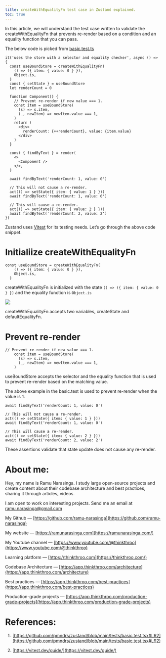 ```yaml
---
title: createWithEqualityFn test case in Zustand explained.
toc: true
---
```


In this article, we will understand the test case written to validate the createWithEqualityFn that prevents re-render based on a condition and an equality function that you can pass.

The below code is picked from [basic.test.ts](https://github.com/pmndrs/zustand/blob/main/tests/basic.test.tsx#L92)

```plaintext
it('uses the store with a selector and equality checker', async () => {
  const useBoundStore = createWithEqualityFn(
    () => ({ item: { value: 0 } }),
    Object.is,
  )
  const { setState } = useBoundStore
  let renderCount = 0

  function Component() {
    // Prevent re-render if new value === 1.
    const item = useBoundStore(
      (s) => s.item,
      (_, newItem) => newItem.value === 1,
    )
    return (
      <div>
        renderCount: {++renderCount}, value: {item.value}
      </div>
    )
  }

  const { findByText } = render(
    <>
      <Component />
    </>,
  )

  await findByText('renderCount: 1, value: 0')

  // This will not cause a re-render.
  act(() => setState({ item: { value: 1 } }))
  await findByText('renderCount: 1, value: 0')

  // This will cause a re-render.
  act(() => setState({ item: { value: 2 } }))
  await findByText('renderCount: 2, value: 2')
})
```

Zustand uses [Vitest](https://vitest.dev/guide/) for its testing needs. Let’s go through the above code snippet.

# **Initialiize createWithEqualityFn**

```plaintext
const useBoundStore = createWithEqualityFn(
    () => ({ item: { value: 0 } }),
    Object.is,
  )
```

createWithEqualityFn is initialized with the state `() => ({ item: { value: 0 } })` and the equality function is `Object.is`

![](https://miro.medium.com/v2/resize:fit:875/1*oPW9jEWE8rl-g1LMMnquBw.png)

createWithEqualityFn accepts two variables, createState and defaultEqualityFn.

# **Prevent re-render**

```plaintext
// Prevent re-render if new value === 1.
    const item = useBoundStore(
      (s) => s.item,
      (_, newItem) => newItem.value === 1,
    )
```

useBoundStore accepts the selector and the equality function that is used to prevent re-render based on the matching value.

The above example in the basic.test is used to prevent re-render when the value is 1.

```plaintext
await findByText('renderCount: 1, value: 0')

// This will not cause a re-render.
act(() => setState({ item: { value: 1 } }))
await findByText('renderCount: 1, value: 0')

// This will cause a re-render.
act(() => setState({ item: { value: 2 } }))
await findByText('renderCount: 2, value: 2')
```

These assertions validate that state update does not cause any re-render.

# **About me:**

Hey, my name is Ramu Narasinga. I study large open-source projects and create content about their codebase architecture and best practices, sharing it through articles, videos.

I am open to work on interesting projects. Send me an email at ramu.narasinga@gmail.com

My Github — [https://github.com/ramu-narasinga](https://github.com/ramu-narasinga)

My website — [https://ramunarasinga.com](https://ramunarasinga.com/)

My Youtube channel — [https://www.youtube.com/@thinkthroo](https://www.youtube.com/@thinkthroo)

Learning platform — [https://thinkthroo.com](https://thinkthroo.com/)

Codebase Architecture — [https://app.thinkthroo.com/architecture](https://app.thinkthroo.com/architecture)

Best practices — [https://app.thinkthroo.com/best-practices](https://app.thinkthroo.com/best-practices)

Production-grade projects — [https://app.thinkthroo.com/production-grade-projects](https://app.thinkthroo.com/production-grade-projects)

# **References:**

1. [https://github.com/pmndrs/zustand/blob/main/tests/basic.test.tsx#L92](https://github.com/pmndrs/zustand/blob/main/tests/basic.test.tsx#L92)
    
2. [https://vitest.dev/guide/](https://vitest.dev/guide/)
